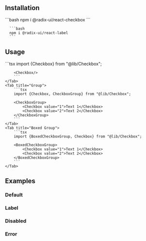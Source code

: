 
<Tabs>
  <Tab title="Default">
    <Story component="checkbox" story="regular" />
  </Tab>
  <Tab title="Group">
    <Story component="checkboxgroup" story="regular" />
  </Tab>
  <Tab title="Boxed Group">
    <Story component="boxedcheckboxgroup" story="regular" />
  </Tab>
</Tabs>

## Installation

<Steps>
  <Step title={depsStepTitle}>
      ```bash
      npm i @radix-ui/react-checkbox
      ```

      ```bash
      npm i @radix-ui/react-label
      ```
  </Step>
  <Step title={codeStepTitle}>
    <Checkbox />
  </Step>
  <Step title={updateStepTitle}></Step>
</Steps>

## Usage

<Tabs>
    <Tab title="Default">
        ```tsx
        import {Checkbox} from "@lib/Checkbox";

        <Checkbox/>
        ```
    </Tab>
    <Tab title="Group">
        ```tsx
        import {Checkbox, CheckboxGroup} from "@lib/Checkbox";

        <CheckboxGroup>
            <Checkbox value="1">Text 1</Checkbox>
            <Checkbox value="2">Text 2</Checkbox>
        </CheckboxGroup>
        ```
    </Tab>
    <Tab title="Boxed Group">
        ```tsx
        import {BoxedCheckboxGroup, Checkbox} from "@lib/Checkbox";

        <BoxedCheckboxGroup>
            <Checkbox value="1">Text 1</Checkbox>
            <Checkbox value="2">Text 2</Checkbox>
        </BoxedCheckboxGroup>
        ```
    </Tab>

</Tabs>

## Examples

### Default

<Tabs>
  <Tab title="Default">
    <Story component="checkbox" story="regular" />
  </Tab>
  <Tab title="Group">
    <Story component="checkboxgroup" story="regular" />
  </Tab>
  <Tab title="Boxed Group">
    <Story component="boxedcheckboxgroup" story="regular" />
  </Tab>
</Tabs>

### Label

<Story title="With Label" component="checkbox" story="label" />

### Disabled

<Tabs>
  <Tab title="Default">
    <Story component="checkbox" story="disabled" />
  </Tab>
  <Tab title="Group">
    <Story component="checkboxgroup" story="disabled" />
  </Tab>
  <Tab title="Boxed Group">
    <Story component="boxedcheckboxgroup" story="disabled" />
  </Tab>
</Tabs>

### Error

<Tabs>
  <Tab title="Default">
    <Story component="checkbox" story="error" />
  </Tab>
  <Tab title="Boxed Group">
    <Story component="boxedcheckboxgroup" story="error" />
  </Tab>
</Tabs>
